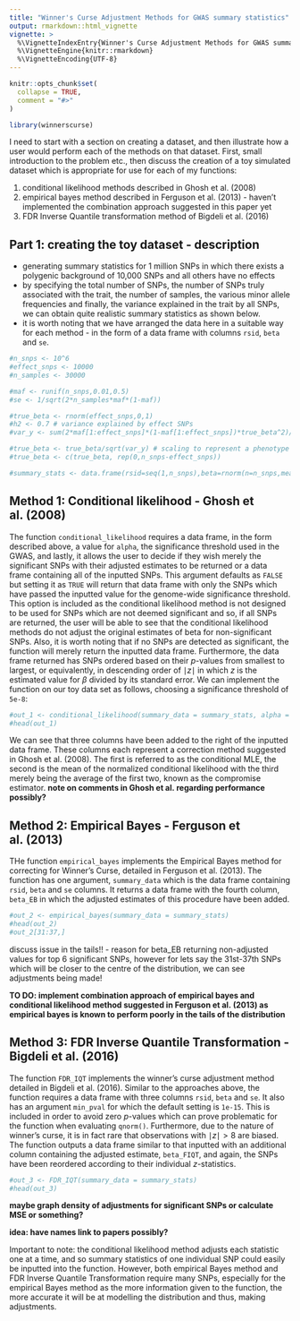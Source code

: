 ```yaml
---
title: "Winner's Curse Adjustment Methods for GWAS summary statistics"
output: rmarkdown::html_vignette
vignette: >
  %\VignetteIndexEntry{Winner's Curse Adjustment Methods for GWAS summary statistics}
  %\VignetteEngine{knitr::rmarkdown}
  %\VignetteEncoding{UTF-8}
---
```


```r
knitr::opts_chunk$set(
  collapse = TRUE,
  comment = "#>"
)
```

```r
library(winnerscurse)
```


I need to start with a section on creating a dataset, and then illustrate how a user would perform each of the methods on that dataset. First, small introduction to the problem etc., then discuss the creation of a toy simulated dataset which is appropriate for use for each of my functions: 

1. conditional likelihood methods described in Ghosh et al. (2008)
2. empirical bayes method described in Ferguson et al. (2013) - haven't implemented the combination approach suggested in this paper yet
3. FDR Inverse Quantile transformation method of Bigdeli et al. (2016) 



## Part 1: creating the toy dataset - description

- generating summary statistics for 1 million SNPs in which there exists a polygenic background of 10,000 SNPs and all others have no effects
- by specifying the total number of SNPs, the number of SNPs truly associated with the trait, the number of samples, the various minor allele frequencies and finally, the variance explained in the trait by all SNPs, we can obtain quite realistic summary statistics as shown below.
- it is worth noting that we have arranged the data here in a suitable way for each method - in the form of a data frame with columns `rsid`, `beta` and `se`. 

```r
#n_snps <- 10^6
#effect_snps <- 10000
#n_samples <- 30000

#maf <- runif(n_snps,0.01,0.5)
#se <- 1/sqrt(2*n_samples*maf*(1-maf))

#true_beta <- rnorm(effect_snps,0,1)
#h2 <- 0.7 # variance explained by effect SNPs
#var_y <- sum(2*maf[1:effect_snps]*(1-maf[1:effect_snps])*true_beta^2)/h2

#true_beta <- true_beta/sqrt(var_y) # scaling to represent a phenotype with variance 1
#true_beta <- c(true_beta, rep(0,n_snps-effect_snps))

#summary_stats <- data.frame(rsid=seq(1,n_snps),beta=rnorm(n=n_snps,mean=true_beta,sd=se),se=se)

```

## Method 1: Conditional likelihood - Ghosh et al. (2008)

The function `conditional_likelihood` requires a data frame, in the form described above, a value for `alpha`, the significance threshold used in the GWAS, and lastly, it allows the user to decide if they wish merely the significant SNPs with their adjusted estimates to be returned or a data frame containing all of the inputted SNPs. This argument defaults as `FALSE` but setting it as `TRUE` will return that data frame with only the SNPs which have passed the inputted value for the genome-wide significance threshold. This option is included as the conditional likelihood method is not designed to be used for SNPs which are not deemed significant and so, if all SNPs are returned, the user will be able to see that the conditional likelihood methods do not adjust the original estimates of beta for non-significant SNPs. Also, it is worth noting that if no SNPs are detected as significant, the function will merely return the inputted data frame. Furthermore, the data frame returned has SNPs ordered based on their $p$-values from smallest to largest, or equivalently, in descending order of $\mid z \mid$ in which $z$ is the estimated value for $\beta$ divided by its standard error. 
We can implement the function on our toy data set as follows, choosing a significance threshold of `5e-8`:

```r
#out_1 <- conditional_likelihood(summary_data = summary_stats, alpha = 5e-8) # only significant SNPs returned 
#head(out_1)
```

We can see that three columns have been added to the right of the inputted data frame. These columns each represent a correction method suggested in Ghosh et al. (2008). The first is referred to as the conditional MLE, the second is the mean of the normalized conditional likelihood with the third merely being the average of the first two, known as the compromise estimator. 
**note on comments in Ghosh et al. regarding performance possibly?**

## Method 2: Empirical Bayes - Ferguson et al. (2013)

THe function `empirical_bayes` implements the Empirical Bayes method for correcting for Winner's Curse, detailed in Ferguson et al. (2013). The function has one argument, `summary_data` which is the data frame containing `rsid`, `beta` and `se` columns. It returns a data frame with the fourth column, `beta_EB` in which the adjusted estimates of this procedure have been added. 


```r
#out_2 <- empirical_bayes(summary_data = summary_stats)
#head(out_2)
#out_2[31:37,]
```
discuss issue in the tails!! - reason for beta_EB returning non-adjusted values for top 6 significant SNPs, however for lets say the 31st-37th SNPs which will be closer to the centre of the distribution, we can see adjustments being made! 

**TO DO: implement combination approach of empirical bayes and conditional likelihood method suggested in Ferguson et al. (2013) as empirical bayes is known to perform poorly in the tails of the distribution**

## Method 3: FDR Inverse Quantile Transformation - Bigdeli et al. (2016)
The function `FDR_IQT` implements the winner's curse adjustment method detailed in Bigdeli et al. (2016). Similar to the approaches above, the function requires a data frame with three columns `rsid`, `beta` and `se`. It also has an argument `min_pval` for which the default setting is `1e-15`. This is included in order to avoid zero $p$-values which can prove problematic for the function when evaluating `qnorm()`. Furthermore, due to the nature of winner's curse, it is in fact rare that observations with $\mid z \mid > 8$ are biased. The function outputs a data frame similar to that inputted with an additional column containing the adjusted estimate, `beta_FIQT`, and again, the SNPs have been reordered according to their individual $z$-statistics. 

```r
#out_3 <- FDR_IQT(summary_data = summary_stats)
#head(out_3)
```


**maybe graph density of adjustments for significant SNPs or calculate MSE or something?** 

**idea: have names link to papers possibly?**

Important to note: the conditional likelihood method adjusts each statistic one at a time, and so summary statistics of one individual SNP could easily be inputted into the function. However, both empirical Bayes method and FDR Inverse Quantile Transformation require many SNPs, especially for the empirical Bayes method as the more information given to the function, the more accurate it will be at modelling the distribution and thus, making adjustments. 
